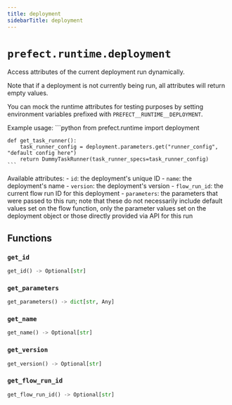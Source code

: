 ```yaml
---
title: deployment
sidebarTitle: deployment
---
```


# `prefect.runtime.deployment`



Access attributes of the current deployment run dynamically.

Note that if a deployment is not currently being run, all attributes will return empty values.

You can mock the runtime attributes for testing purposes by setting environment variables
prefixed with `PREFECT__RUNTIME__DEPLOYMENT`.

Example usage:
    ```python
    from prefect.runtime import deployment

    def get_task_runner():
        task_runner_config = deployment.parameters.get("runner_config", "default config here")
        return DummyTaskRunner(task_runner_specs=task_runner_config)
    ```

Available attributes:
    - `id`: the deployment's unique ID
    - `name`: the deployment's name
    - `version`: the deployment's version
    - `flow_run_id`: the current flow run ID for this deployment
    - `parameters`: the parameters that were passed to this run; note that these do not necessarily
        include default values set on the flow function, only the parameter values set on the deployment
        object or those directly provided via API for this run


## Functions

### `get_id` <sup><a href="https://github.com/PrefectHQ/prefect/blob/main/src/prefect/runtime/deployment.py#L107" target="_blank"><Icon icon="github" style="width: 14px; height: 14px;" /></a></sup>

```python
get_id() -> Optional[str]
```

### `get_parameters` <sup><a href="https://github.com/PrefectHQ/prefect/blob/main/src/prefect/runtime/deployment.py#L125" target="_blank"><Icon icon="github" style="width: 14px; height: 14px;" /></a></sup>

```python
get_parameters() -> dict[str, Any]
```

### `get_name` <sup><a href="https://github.com/PrefectHQ/prefect/blob/main/src/prefect/runtime/deployment.py#L136" target="_blank"><Icon icon="github" style="width: 14px; height: 14px;" /></a></sup>

```python
get_name() -> Optional[str]
```

### `get_version` <sup><a href="https://github.com/PrefectHQ/prefect/blob/main/src/prefect/runtime/deployment.py#L148" target="_blank"><Icon icon="github" style="width: 14px; height: 14px;" /></a></sup>

```python
get_version() -> Optional[str]
```

### `get_flow_run_id` <sup><a href="https://github.com/PrefectHQ/prefect/blob/main/src/prefect/runtime/deployment.py#L160" target="_blank"><Icon icon="github" style="width: 14px; height: 14px;" /></a></sup>

```python
get_flow_run_id() -> Optional[str]
```
